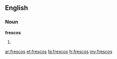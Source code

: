 ==English==

===Noun===
'''frescos'''

# {{plural of|[[fresco]]}}

[[ar:frescos]]
[[et:frescos]]
[[fa:frescos]]
[[fr:frescos]]
[[my:frescos]]